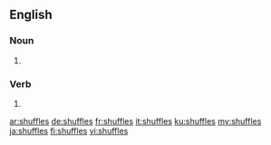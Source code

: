 ==English==

===Noun===
{{head|en|noun plural form}}

# {{plural of|shuffle|lang=en}}

===Verb===
{{head|en|verb form}}

# {{en-third-person singular of|shuffle}}

[[ar:shuffles]]
[[de:shuffles]]
[[fr:shuffles]]
[[it:shuffles]]
[[ku:shuffles]]
[[my:shuffles]]
[[ja:shuffles]]
[[fi:shuffles]]
[[vi:shuffles]]